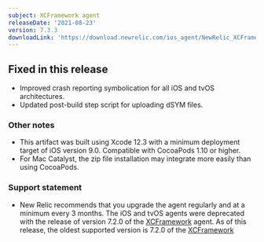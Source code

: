 ```yaml
---
subject: XCFramework agent
releaseDate: '2021-08-23'
version: 7.3.3
downloadLink: 'https://download.newrelic.com/ios_agent/NewRelic_XCFramework_Agent_7.3.3.zip'
---
```


## Fixed in this release

* Improved crash reporting symbolication for all iOS and tvOS architectures.
* Updated post-build step script for uploading dSYM files.

### Other notes

* This artifact was built using Xcode 12.3 with a minimum deployment target of iOS version 9.0. Compatible with CocoaPods 1.10 or higher.
* For Mac Catalyst, the zip file installation may integrate more easily than using CocoaPods.

### Support statement

* New Relic recommends that you upgrade the agent regularly and at a minimum every 3 months. The iOS and tvOS agents were deprecated with the release of version 7.2.0 of the [XCFramework](/docs/release-notes/mobile-release-notes/xcframework-release-notes/xcframework-agent-720) agent. As of this release, the oldest supported version is 7.2.0 of the [XCFramework](/docs/release-notes/mobile-release-notes/ios-release-notes/ios-agent-720)
